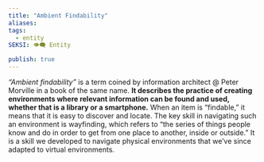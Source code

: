 ```yaml
---
title: "Ambient Findability"
aliases: 
tags:
  - entity
SEKSI: 👁️‍🗨️ Entity

publish: true
---
```



 _“Ambient findability”_ is a term coined by information architect @ Peter Morville in a book of the same name. **It describes the practice of creating environments where relevant information can be found and used, whether that is a library or a smartphone.** When an item is “findable,” it means that it is easy to discover and locate. The key skill in navigating such an environment is wayfinding, which refers to “the series of things people know and do in order to get from one place to another, inside or outside.” It is a skill we developed to navigate physical environments that we’ve since adapted to virtual environments.

